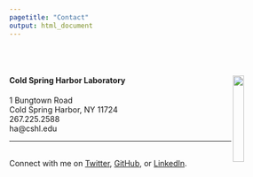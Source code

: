 ```yaml
---
pagetitle: "Contact"
output: html_document
---
```


<link rel="stylesheet" href="styles.css" type="text/css">
<link rel="stylesheet" href="site_libs/academicons-1.9.1/css/academicons.min.css"/>

<br><br>

#### <b>Cold Spring Harbor Laboratory</b> <img src="images/cshl_logo_alternate_RGB.png" style="width:20%;" align="right">

1 Bungtown Road<br>
Cold Spring Harbor, NY 11724<br>
267.225.2588<br>
ha@cshl.edu<br>

----

<br>
Connect with me on [Twitter](https://twitter.com/taeh00nha), [GitHub](https://github.com/taehoonh), or [LinkedIn](https://www.linkedin.com/in/taehoonha/).